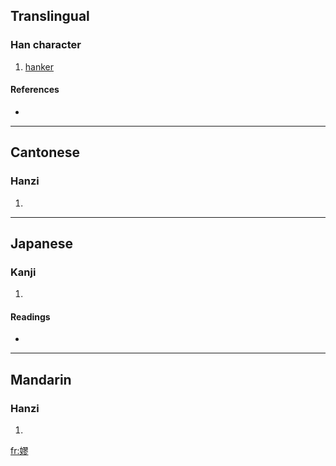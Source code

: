 ==Translingual==

===Han character===
{{Han char|rn=38|rad=女|as=11|sn=14|four=4742<sub>2</sub>|canj=女尸一竹 (VSMH)}}

# [[hanker]]

====References====
* {{Han ref|kx=0270.130|dkj=06669|dj=0538.090|hdz=21078.150|uh=5AEA|ud=23274|bh=E16F|bd=57711}}

----

==Cantonese==

===Hanzi===
{{yue-hanzi|jyut=|y=lou6}}

# {{defn|Cantonese}}

----

==Japanese==

===Kanji===
{{ja-kanji|grade=|rs=女11}}

# {{defn|Japanese}}

====Readings====
* {{ja-readings|on=[[らう]] (rau), [[ろう]] (rō)|kun=[[こひしたふ]] (kohishitafu), [[なやむ]] (nayamu)}}

----

==Mandarin==

===Hanzi===
{{cmn-hanzi|pin=[[lào]] ([[lao4]]), [[nùn]] ([[nun4]])|wg=lao<sup>4</sup>,nun<sup>4</sup>}}

# {{defn|Mandarin}}

[[fr:嫪]]